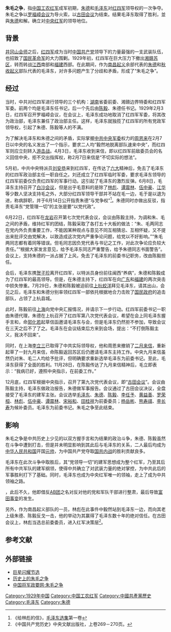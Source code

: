 '''朱毛之争'''，指[[中国工农红军|中国工农红军]]成军初期，[[朱德|朱德]]和[[毛泽东|毛泽东]]对[[红四军_(红一方面军)|红四军]]领导权的一次争夺。朱毛之争以[[罗福嶂会议|罗福嶂会议]]为导火索，以[[古田会议|古田会议]]为结束。结果毛泽东取得了胜利，並與[[朱德|朱德]]和解。确立对[[中央红军|中央红军]]的领导地位。

==背景==
[[井冈山会师|井冈山会师]]之后，[[红四军_(红一方面军)|红四军]]成为当时[[中国共产党|中国共产党]]领导下的力量最强的一支武装队伍，也招致了[[国民革命军|国民革命军]]的大力围剿。1929年初，红四军在巨大压力下撤出[[湘赣苏区|湘赣苏区]]，转而转战[[江西|江西]]南部和[[福建|福建]]西部。在此期间，作为[[南昌起义|南昌起义]]余部代表的[[朱德|朱德]]和[[秋收起义|秋收起义]]部队代表的毛泽东，对许多问题产生了分歧和矛盾，形成了“朱毛之争”。

==经过==
当时，中共对红四军进行领导的三个机构：[[湖南|湖南]]省委前委、湘赣边界特委和红四军军委。前两个均是毛泽东任书记，后一个先后由[[陈毅|陈毅]]、朱德任书记。1929年2月3日，红四军召开罗福嶂会议，在会议上，毛泽东成功地取消了红四军军委，将其改为政治部，毛泽东兼任了政治部主任。这样，毛泽东就独揽了红四军的所有党政军领导权，引起了朱德、陈毅等人的不满。

为了解决毛泽东和朱德之间的矛盾，实际掌握[[中共中央军委|中共中央军委]]权力的[[周恩来|周恩来]]在2月7日以中央的名义发出了一个指示，要求二人均“毅然地脱离部队速来中央”，而红四军则应立刻转入[[游击战|游击战]]。4月3日，毛泽东收到来信，即以红四军前敌委员会的名义回信中央，拒不交出指挥权，称2月7日来信是“不切实际的想法”。

5月初，中共中央特派员[[刘安恭|刘安恭]]来到红四军，在传达了[[中国共产党第六次全国代表大会|六大]]精神后，免去了毛泽东的红四军政治部主任一职自任之。刘还成立了红四军临时军委，要求毛泽东领导的红四军前委仅负责红四军的军事行动。这引起了毛泽东的激烈反弹。6月8日，毛泽东主持召开了[[白沙会议|白沙会议]]，但是出乎毛意料的是除了[[林彪|林彪]]、[[谭震林|谭震林]]、[[伍中豪|伍中豪]]、[[江华_(政治人物)|江华]]等少数人坚决支持毛之外，大部分红四军领导干部并不站在毛一边，毛于是以退为进，称病辞职，并于6月14日公开指责朱德“与党争权”<ref>《给林彪的信》，[[毛泽东选集|毛泽东选集]]第一卷</ref>。朱德同时亦做出反驳，指责毛泽东“党管理一切”的主张是要“以党代政”。

6月22日，红四军在[[龙岩市|龙岩]]召开第七次党代表会议，会议由陈毅主持，为调和朱、毛之间的矛盾，维持红军的团结，陈毅采取了各打五十大板的做法：“朱、毛两同志在党内外负责重要工作，不能因某种观点与意见不同互相猜忌、互相怀疑，又不提出来批评交由党解决，以致造成这次党内严重争论问题，给党以不好影响。”“朱毛两同志都有着同等错误。但毛同志因负党代表与书记之工作，对此次争论应负较大责任。”“根据大家发言意见，给予毛泽东同志严重警告，给予朱德同志书面警告”。会议上，支持朱德的一派占据了上风，免去了毛泽东的前委书记职务，改由陈毅担任。

会后，毛泽东携[[贺子珍|贺子珍]]离开红四军，以特派员身份前往闽西“养病”，朱德和陈毅成为了红四军的最高领导。但是，在朱德主持下，红四军在向[[广东|广东]]和[[福建|福建]]的两次突击中损失惨重。7月29日，朱德和陈毅被迫前往[[上杭|上杭]][[蛟洋|蛟洋]]拜见毛泽东，请其出山，会见之后，毛泽东和朱德分别率领红四军一部依托根据地合力击败了[[国民政府|国民政府]]的追击部队，占领了上杭县城。

此时，陈毅前往[[上海|上海]]向党中央汇报情况，并请示下一步行动。红四军前委书记一职由朱德代理，朱德在上杭召开了红四军第八次党代表会议，希望在会上同毛泽东握手言和，命[[郭化若|郭化若]]起草信函邀请毛泽东与会，但是毛泽东仍然拒不参加，导致会议在三天之后不了了之。毛泽东在会议结束后方来到会场，提出：“不打倒陈毅主义，我决不回来”。

同时，在上海[[李立三|李立三]]已取得了中共实际领导权，他和周恩来撤销了[[二月来信|二月来信]]，重新起草了一封九月来信，命陈毅返回苏区后仍邀请毛泽东主持工作。中央九月来信虽然仍对朱、毛二人均给予批评，但明确要求重新选举毛泽东为前委书记。至此，毛泽东获得了全面的胜利。11月28日，在陈毅传达了九月来信精神后，毛立即表示：“我病已好，遵照中央指示，在前委工作。”

12月底，红四军根据中央指示，召开了第九次党代表会议，即“[[古田会议|古田会议]]”。会议由陈毅主持，毛泽东做政治报告，朱德做军事报告。会议通过了古田会议决议，全盘接受了毛泽东的建军主张。会议选举[[毛泽东|毛泽东]]、[[朱德|朱德]]、[[陈毅|陈毅]]、[[李任予|李任予]]、[[黄益善|黄益善]]、[[罗荣桓|罗荣桓]]、[[林彪|林彪]]、[[伍中豪|伍中豪]]、[[谭震林|谭震林]]、[[宋裕和|宋裕和]]、[[田桂祥|田桂祥]]为前委委员；[[杨岳彬|杨岳彬]]、[[熊寿祺|熊寿祺]]、[[李长寿|李长寿]]为候补委员。毛泽东为前委书记。朱毛之争至此结束。

==影响==
朱毛之争是中共历史上少见的以双方握手言和为结果的政治斗争，朱德、陈毅虽然在斗争中遭到打击，但是并未明显影响到其此后与毛泽东的关系，二人最后均成为[[中华人民共和国|中华人民共和国]]开国[[中華人民共和國元帥|元帅]]，为中国共产党夺取[[国共内战|国共内战]]的胜利贡献良多。

毛泽东在此次斗争中取胜后，其“党领导一切”的建军思想成为整个红军，乃至其后所有中共军队的建军纲领，使得中共确立了对武装力量的绝对掌控，为中共此后的军事胜利打下了基础。同时，毛泽东也成为中央红军唯一的领袖，走上了成为中共领袖之路。

{{不中立语句|但是，毛泽东在此之争中已显露出其控制欲|time=2021-09-30T15:52:34+00:00}}，此后不久，他即借反[[AB团|AB团]]之名对反对他的党和军队干部进行整肃，最后导致[[富田事变|富田事变]]的发生。{{Citation needed|其处理富田事变的残酷手段使其开罪了江西许多中共基层干部，间接导致[[博古|博古]]此后轻易夺取其军权，几乎使中共和红军覆灭。|time=2021-09-30T15:52:34+00:00}}

另外，作为南昌起义部队的一员，林彪在此事件中毅然站到毛泽东一边，而向其老上级朱德、陈毅反戈一击，他的举动为其赢得了毛泽东数十年的绝对信任。在古田会议上，林彪当选总前委委员，进入红军决策层<ref name="zggls">《中国共产党历史》中央文献出版社，上卷269－270页。</ref>。


==参考文献==
{{Reflist}}

== 外部链接 ==
* [https://web.archive.org/web/20080922054636/http://www.le888.cn/htm_data/44/0609/523.html 巨星闪耀节选]
* [http://www.kaoshi.ws/html/2006/0215/108893_1.html 历史上的朱毛之争] {{Wayback|url=http://www.kaoshi.ws/html/2006/0215/108893_1.html |date=20190612021416 }}
* [https://web.archive.org/web/20080922053420/http://www.jjzy.cn/bbs/read.php?tid=14312&page=2&fpage=1 中国将军政要网·朱毛之争]

[[Category:1929年中国|Category:1929年中国]]
[[Category:中国工农红军|Category:中国工农红军]]
[[Category:中國共產黨歷史|Category:中國共產黨歷史]]
[[Category:毛泽东|Category:毛泽东]]
[[Category:朱德|Category:朱德]]
